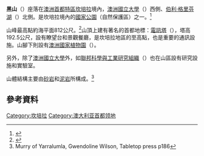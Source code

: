 {{NoteTA
|G1 = Country
|G2 = Unit
|1=黑山
}}
'''黑山'''（{{lang-en|Black Mountain}}）座落在[[澳洲首都特區|澳洲首都特區]][[坎培拉|坎培拉]]境內，[[澳洲國立大學|澳洲國立大學]]（{{lang|en|ANU}}）西側、[[伯利·格里芬湖|伯利·格里芬湖]]（{{lang|en|Lake Burley Griffin}}）北側。是坎培拉境內的[[國家公園|國家公園]]（自然保護區）之一。<ref name=tomw>{{Cite web |url=http://www.tomw.net.au/cnbst2.html |title=The Story of Canberra - Yesterday's Canberra<!-- Bot generated title --> |accessdate=2011-05-01 |archive-date=2011-05-25 |archive-url=https://web.archive.org/web/20110525075847/http://www.tomw.net.au/cnbst2.html |dead-url=yes }}</ref>

山峰最高點約海平面812公尺。<ref>{{Cite web |url=http://www.aila.org.au/lapapers/papers/seddon/loci/default.htm |title=存档副本 |access-date=2011-05-01 |archive-url=https://web.archive.org/web/20081005020722/http://www.aila.org.au/lapapers/papers/seddon/loci/default.htm |archive-date=2008-10-05 |dead-url=yes }}</ref>山頂上建有著名的首都地標：[[電訊塔|電訊塔]]（{{lang|en|Black Mountain Tower；Telstra Tower}}），塔高192.5公尺，設有瞭望台和景觀餐廳，是坎培拉地區的至高點，也是重要的通訊設施。山腳下則設有[[澳洲國家植物園|澳洲國家植物園]]（{{lang|en|Australian National Botanic Gardens}}）。

另外，除了[[澳洲國立大學|澳洲國立大學]]外，如[[聯邦科學與工業研究組織|聯邦科學與工業研究組織]]（{{lang|en|CSIRO}}）也在山區設有研究設施和實驗室。

山體結構主要由[[砂岩|砂岩]]和[[泥岩|泥岩]]所構成。<ref>Murry of Yarralumla, Gwendoline Wilson, Tabletop press p186</ref>

== 參考資料 ==
{{Reflist}}

[[Category:坎培拉|Category:坎培拉]]
[[Category:澳大利亚首都领地|Category:澳大利亚首都领地]]
